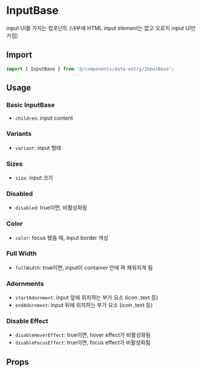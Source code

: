 
<Meta of={InputBaseStories} />

# InputBase

input UI를 가지는 컴포넌트
(내부에 HTML input element는 없고 오로지 input UI만 가짐)

## Import

```js
import { InputBase } from '@/components/data-entry/InputBase';
```

## Usage

### Basic InputBase

- `children`: input content

<Canvas of={InputBaseStories.BasicInputBase} />

### Variants

- `variant`: input 형태

<Canvas of={InputBaseStories.Variants} />

### Sizes

- `size`: input 크기

<Canvas of={InputBaseStories.Sizes} />

### Disabled

- `disabled`: true이면, 비활성화됨

<Canvas of={InputBaseStories.Disabled} />

### Color

- `color`: focus 됐을 때, input border 색상

<Canvas of={InputBaseStories.Color} />

### Full Width

- `fullWidth`: true이면, input이 container 안에 꽉 채워지게 됨

<Canvas of={InputBaseStories.FullWidth} />

### Adornments

- `startAdornment`: input 앞에 위치하는 부가 요소 (icon ,text 등)
- `endAdornment`: input 뒤에 위치하는 부가 요소 (icon ,text 등)

<Canvas of={InputBaseStories.Adornments} />

### Disable Effect

- `disableHoverEffect`: true이면, hover effect가 비활성화됨
- `disableFocusEffect`: true이면, focus effect가 비활성화됨

<Canvas of={InputBaseStories.DisableEffect} />

## Props

<ArgTypes of={InputBaseStories} sort="alpha" />
